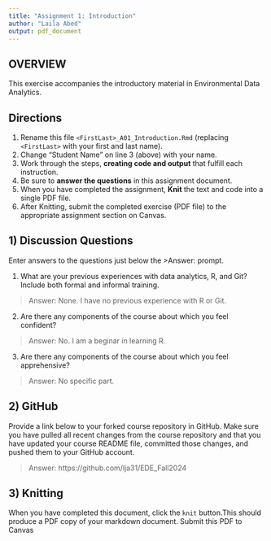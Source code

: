 ```yaml
---
title: "Assignment 1: Introduction"
author: "Laila Abed"
output: pdf_document
---
```


## OVERVIEW

This exercise accompanies the introductory material in Environmental Data Analytics. 

## Directions
1.  Rename this file `<FirstLast>_A01_Introduction.Rmd` (replacing `<FirstLast>` with your first and last name).
2.  Change "Student Name" on line 3 (above) with your name.
3.  Work through the steps, **creating code and output** that fulfill each instruction.
4.  Be sure to **answer the questions** in this assignment document.
5.  When you have completed the assignment, **Knit** the text and code into a single PDF file.
6.  After Knitting, submit the completed exercise (PDF file) to the appropriate assignment section on Canvas.


## 1) Discussion Questions
Enter answers to the questions just below the >Answer: prompt.

1. What are your previous experiences with data analytics, R, and Git? Include both formal and informal training.

> Answer: None. I have no previous experience with R or Git. 

2. Are there any components of the course about which you feel confident?

> Answer: No. I am a beginar in learning R. 

3. Are there any components of the course about which you feel apprehensive?

> Answer: No specific part. 


## 2) GitHub

Provide a link below to your forked course repository in GitHub. Make sure you have pulled all recent changes from the course repository and that you have updated your course README file, committed those changes, and pushed them to your GitHub account. 

> Answer: https://github.com/lja31/EDE_Fall2024

## 3) Knitting
When you have completed this document, click the `knit` button.This should produce a PDF copy of your markdown document. Submit this PDF to Canvas 

